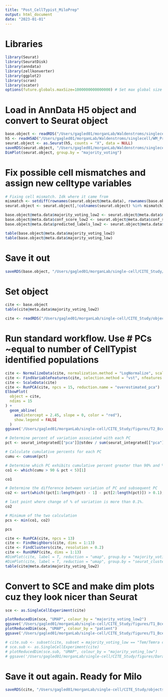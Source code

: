 ```yaml
---
title: "Post_CellTypist_MiloPrep"
output: html_document
date: "2023-01-01"
---
```


# Libraries
```r
library(Seurat)
library(SeuratDisk)
library(anndata)
library(zellkonverter)
library(ggplot2)
library(scran)
library(scater)
options(future.globals.maxSize=1000000000000000) # Set max global size so we don't run out of memory
```
# Load in AnnData H5 object and convert to Seurat object
```r
base.object <- readRDS("/Users/gagled01/morganLab/Waldenstroms/singlecell/WM_Prelim_RNAonly_Merged.rds")
h5 <- readH5AD("/Users/gagled01/morganLab/Waldenstroms/singlecell/WM_Prelim_CelltypistAnnotated_Object.h5ad", verbose = TRUE)
seurat.object <- as.Seurat(h5, counts = "X", data = NULL)
saveRDS(seurat.object, "/Users/gagled01/morganLab/Waldenstroms/singlecell/WM_Prelim_RNAonly_CellTypistAnnotated.rds")
DimPlot(seurat.object, group.by = "majority_voting")
```
# Fix possible cell mismatches and assign new celltype variables
```r
# Fixing cell mismatch. Idk where it came from
mismatch <- setdiff(rownames(seurat.object@meta.data), rownames(base.object@meta.data))
seurat.object <- seurat.object[,!colnames(seurat.object) %in% mismatch]

base.object@meta.data$majority_voting_low2 <- seurat.object@meta.data$majority_voting
base.object@meta.data$conf_score_low2 <- seurat.object@meta.data$conf_score
base.object@meta.data$predicted_labels_low2 <- seurat.object@meta.data$predicted_labels

table(base.object@meta.data$majority_voting_low2)
table(base.object@meta.data$majority_voting_low)
```
# Save it out
```r
saveRDS(base.object, "/Users/gagled01/morganLab/single-cell/CITE_Study/objects/T1_Bcells_10PCs_MiloPrelimAnalysis_Subset_CellTypistLow.rds")
```
# Set object
```r
cite <- base.object
table(cite@meta.data$majority_voting_low2)
```
```r
cite <- readRDS("/Users/gagled01/morganLab/single-cell/CITE_Study/objects/T2_Bcells_MiloPrelimAnalysis_Subset_CellTypistLow.rds")
```

# Run standard workflow. Use # PCs ~equal to number of CellTypist identified populations
```r
cite <- NormalizeData(cite, normalization.method = "LogNormalize", scale.factor = 10000)
cite <- FindVariableFeatures(cite, selection.method = "vst", nfeatures = 2000)
cite <- ScaleData(cite)
cite <- RunPCA(cite, npcs = 15, reduction.name = "overestimated_pca")
ElbowPlot(
  object = cite, 
  ndims = 15
) +
  geom_abline(
    aes(intercept = 2.45, slope = 0, color = "red"),
    show.legend = FALSE
  )
ggsave('/Users/gagled01/morganLab/single-cell/CITE_Study/figures/T2_Bcells_13PCs_ElbowPlot_MiloPrelimAnalysis_Subset_CellTypistLow.png')
```
```r
# Determine percent of variation associated with each PC
pct <- seurat_integrated[["pca"]]@stdev / sum(seurat_integrated[["pca"]]@stdev) * 100

# Calculate cumulative percents for each PC
cumu <- cumsum(pct)

# Determine which PC exhibits cumulative percent greater than 90% and % variation associated with the PC as less than 5
co1 <- which(cumu > 90 & pct < 5)[1]

co1

# Determine the difference between variation of PC and subsequent PC
co2 <- sort(which((pct[1:length(pct) - 1] - pct[2:length(pct)]) > 0.1), decreasing = T)[1] + 1

# last point where change of % of variation is more than 0.1%.
co2

# Minimum of the two calculation
pcs <- min(co1, co2)

pcs
```

```r
cite <- RunPCA(cite, npcs = 13)
cite <- FindNeighbors(cite, dims = 1:13)
cite <- FindClusters(cite, resolution = 0.2)
cite <- RunUMAP(cite, dims = 1:13)
#DimPlot(cite, label = T, reduction = "umap", group.by = "majority_voting_low2")
#DimPlot(cite, label = T, reduction = "umap", group.by = "seurat_clusters")
table(cite@meta.data$majority_voting_low2)
```
# Convert to SCE and make dim plots cuz they look nicer than Seurat
```r
sce <- as.SingleCellExperiment(cite)

plotReducedDim(sce, "UMAP", colour_by = "majority_voting_low2")
ggsave('/Users/gagled01/morganLab/single-cell/CITE_Study/figures/T1_Bcells_10PCs_MiloPrelimAnalysis_Subset_CellTypistLow_UMAP.png')
plotReducedDim(sce, "UMAP", colour_by = "patient")
ggsave('/Users/gagled01/morganLab/single-cell/CITE_Study/figures/T1_Bcells_10PCs_MiloPrelimAnalysis_Subset_UMAP.png')

# cite.sub <- subset(cite, subset = majority_voting_low == "Tem/Temra cytotoxic T cells")
# sce.sub <- as.SingleCellExperiment(cite)
# plotReducedDim(sce.sub, "UMAP", colour_by = "majority_voting_low")
# ggsave('/Users/gagled01/morganLab/single-cell/CITE_Study/figures/Dara_T1_Bcells_10PCsubset_CellTypistLow_UMAP_BcellssRemoved.png')
```
# Save it out again. Ready for Milo
```r
saveRDS(cite, "/Users/gagled01/morganLab/single-cell/CITE_Study/objects/T1_NKcells_10PCs_MiloPrelimAnalysis_Subset_CellTypistLow_MiloReady.rds")
```


